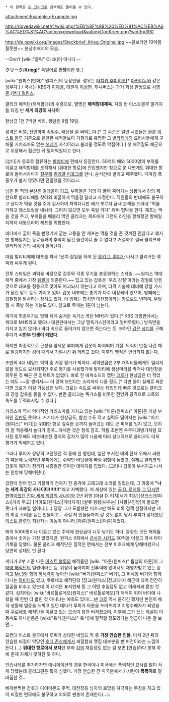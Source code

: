  * 이 항목은 [[돈 크리크]]로 검색해도 들어올 수 있다.

attachment:Example.gExample.jpg

http://rigvedawiki.net/r1/wiki.php/%EB%8F%88%20%ED%81%AC%EB%A6%AC%ED%81%AC?action=download&value=DonKrieg.png?width=390

http://de.opwiki.org/images/Steckbrief_Krieg_Original.jpg
~~겉보기엔 10억쯤 될듯한~~ 현상수배지의 모습.

--Don't [wiki:"클릭" Click]이 아니다.--

'''クリーク'''/'''Krieg'''[* 독일어로 '''전쟁'''이란 뜻.]

[wiki:"원피스(만화)" 원피스]의 등장인물. 성우는 [[타치키 후미히코]][* [[아카이누]]와 같은 성우다.] / 국내는 KBS가 [[이재용]], 대원이 [[이상헌]]. 투니버스는 과거 회상 한정으로 [[시영준]]./[[앤디 멀린스]].

클리크 해적단(해적함대)의 수령으로, 별명은 '''해적함대제독'''. 자칭 반 이스트블루 떨거지들 타칭 반 '''세계 최강의 사나이'''

현상금 1천 7백만 베리. 생일은 9월 19일.

성격은 비열, 잔인하며 속임수, 배신을 잘 써먹는다.[* 그 수준은 일반 시민들은 물론 [[이스트 블루]] 기준으로 웬만한 해적들보다 거칠기로 유명한 그 [[발라티에]]의 요리사들에게 구해줄 가치조차도 없는 [[쓰레기]] 자식이라고 불리울 정도로 악질이다.] 첫 해적질도 해군으로 위장해서 접근한 뒤 털어먹었다고 한다.

[상디]가 동료로 합류하는 [[발라티에]] 편에서 등장한다. 50척의 배와 5000명의 부하를 이끌고 해적함대를 조직해서 [위대한 항로]에 진입했지만 참으로 운 나쁘게도 위대한 항로에 들어서자마자 [[칠무해]] [[쥬라큘 미호크]]를 만나, 순식간에 발리고 패주했다. 때마침 폭풍우가 불지 않았다면 전멸했을 것이라고.

남은 한 척의 본선은 걸레꼴이 되고, 부하들은 거의 다 굶어 죽어가는 상황에서 깅의 제안으로 발라티에를 찾아와 비굴하게 먹을걸 달라고 사정한다. 직원들의 반대에도 불구하고 상디가 먹을 것을 주자 감사하며 쳐먹더니만 배가 부르자 금새 본색을 드러내 "먹을 거하고 레스토랑을 내놔라. 그러지 않으면 모두 죽일 거다" 라며 협박을 한다. 제프는 먹을 것을 주고, 부하들을 배불리 먹인 클리크는 제프에게 그랜드 라인을 항해했던 항해일지까지 내놓으라며 제프를 위협한다.

바다에서 굶어 죽을 뻔했기에 굶는 고통을 안 제프는 먹을 것을 준 것까진 괜찮다고 했지만 항해일지는 동료들과의 추억이 담긴 물건이니 줄 수 없다고 거절하고 결국 클리크와 발리티에 간의 싸움이 일어난다.

마침 발리티에에 대포를 쏴서 1년치 잡일을 하게 된 [[몽키 D. 루피]]가 나서고 클리크는 루피와 싸우게 된다.

전투 스타일은 괴력을 바탕으로 갑주와 각종 무기를 총동원하는 스타일. ~~원피스 역대 해적 중에서 가장 [[템빨]]에 의존한다.~~ 입고 있는 갑옷은 '우츠 강철'이라는 강철로 만든 것으로 대포를 정통으로 맞아도 파괴되지 않는다고 하며, 타격 기술에 대비해 강철 가시가 달린 망토 등도 가지고 있다. 갑옷 내부에는 총기가 다수 내장되어 있으며, 방패에는 강철창을 발사하는 장치도 있다. 이 방패는 합치면 대전창이라는 창으로도 변하며, 부딪힐 시 폭발 하는 기능도 있다. 참고로 무게는 1톤이 넘는다.

여기에 최종무기로 방패 뒤에 숨겨둔 독가스 폭탄 MH5가 있다.[* KBS 더빙판에서는 제대로 MH5라고 했으나 대원판에서는 그냥 맹독가스탄이라고 얼버무렸다.] 방독면을 가지고 있지 않거나 바다 속으로 들어가지 않으면 죽는다는 듯. 부하인 [[깅]]은 [[상디]]를 구해주다가 '''시한부 인생이 되었다'''.

하지만 최종적으로 근성을 앞세운 루피에게 갑옷이 파괴되며 기절. 의식이 반쯤 나간 채로 발광하지만 깅이 때려서 기절시킨 뒤 데리고 갔다. 이후의 행적은 언급되지 않는다.

초반의 4대 네임드 악역 중 가장 평가가 박하다. 괴력만큼은 2부 캐릭터들에게도 밀리지 않을 정도로 묘사되지만 주로 병기를 사용했기에 발리티에 생선머리를 막거나 대전창을 휘두른 것 빼곤 큰 임팩트가 없었다. 바로 전 에피소드의 캡틴 [[크로]]가 현상금은 더 적었는 데도 ~~잘 생겨서~~ 더 강해 보인다는 소리까지 나올 정도.[* 다만 둘이 실제로 싸운다면 크로가 이길 가능성은 낮다. 크로는 속도로 싸우는 타입인데 빠른 것으로는 클리크의 강철 갑옷을 뚫을 수 없다. 반면 클리크는 독가스를 비롯한 전방위 공격으로 크로의 속도를 무력화시킬 수 있다.] 

카리스마 역시 악마적인 카리스마를 가지고 있는 [wiki:"아론(원피스)" 아론]은 커녕 부하인 [[깅]]만도 못하다. 거기다가 현상금도, 함선 수도 적고 실력도 떨어지는 [wiki:"버기(원피스)" 버기]는 위대한 항로 깊숙한 곳까지 들어갔는 데도 큰 피해를 입지 않고, 오히려 잘 적응해서 놀다가 결국...자세한 것은 항목 참조. 작품 초반엔 우주파괴병기처럼 묘사된 칠무해도 비슷비슷한 경지의 강자가 많이 나옴에 따라 상대적으로 클리크도 더욱 평가가 박해지고 있다.

그러나 루피가 상당히 고전했던 적 중에 한 명인데, 일단 부서진 배의 잔재 위에서 싸웠기 때문에 능력자인 루피에게는 쥐약인 바닷물에 빠질 위험이 높았고, 실제로 클리크의 갑옷이 깨지기 전까지 시종일관 루피만 데미지를 입었다. (그러나 갑옷이 부서지고 나서는 한방에 당해버린다)

깅한테 얻어 맏고 기절하기 전까지 진 충격에 고래고래 소리를 질렀는데, 그 와중에 '''"나는 세계 최강의 사나이다!!!!!!!"'''라고 자뻑했다. 저 세상에 있는 [[골 D. 로저]]와 [[에드워드 뉴게이트|그 당시엔 현역이었던 진짜 세계 최강의 사나이]]와 2년 뒤엔 [마샬 D. 티치|세계 최강][샹크스(원피스)|자리 두고] [카이도(원피스)|피터지게] [샬롯 링링|싸우는] [사황|4인방]이 들으면 웃다가 자빠질 일이다.(...) 당장 그가 도발했던 미호크만 해도 비록 검객 한정이지만 세계 최강 소리를 듣는 인물이고... 사실 저 인물들까지 갈 것도 없이 당시 루피가 상대했던 [[이스트 블루]]의 최강자는 이놈이 아니라 [아론(원피스)|아론]이었다.

해적 5000명이나 이끌고 있는 주제에 현상금이 너무 낮기도 하다. 등장한 모든 해적들 중에서 숫자는 가장 많았지만, 원피스 0화에서 [[금사자 시키]]도 50척을 이끌고 와서 타이 기록을 당했다. 물론 클리크 해적단은 질적인 면에서는 전부 미호크에게 당해버렸으니 당연히 상대도 안 된다. 

게다가 2부 기준 다른 [[이스트 블루]]의 해적들인 [wiki: "아론(원피스)" 톱날의 아론]이 그 [[태양 해적단]]의 일원이라는 등, 위상이 높아지며 전투력에 있어서도 재평가받고 있는 중이고 [[Mr.3]]와 함께 [[허세력]]이 높아진 [wiki:"버기(원피스)" 버기], 그 허세왕 버기와 함께 다니는 [[알비다]]도 있고, 쿠로네코 해적단의 [쟝고(원피스)|쟝고]까지 해군이 되어 간간히 얼굴을 비추고 있는데 이 녀석은 표지연재 등 그 어떤 후일담도 없고 이래저래 묻힌 것 같다. 심지어는 [wiki:"바르톨로메오(원피스)" 바르톨로메오]가 해적이 되어 바다에 나왔을 때 한번 더 밟힌 것 아니냐는 예측도 있다(...)[http://maria.chuing.net/zboard/zboard.php?id=mone&page=2&sn1=2&m_id=&divpage=42&sn=off&ss=on&sc=on&select_arrange=headnum&desc=asc&no=232400 #] [[크로]] 역시 묻히긴 했지만 본인이 해적 생활에 염증을 느끼고 있던 데다가 루피가 아론을 쓰러뜨리고 지명수배자가 되었을 때 쿠로네코 해적단을 이끌고 있는 모습이 잠깐 비쳐졌으며, 이후에 그가 쓰는 [[작살]]이 이동속도 하나만큼은 [wiki:"육식(원피스)" 육식]에 필적할 정도였다는 언급이 나온 걸 보면...

요컨대 이스트 블루에서 루피가 상대한 네임드 적 중 '''가장 안습한 인물'''. 마치 2년 뒤의 안습한 찌질이 악당인 [[호디 존스]]에게서 찌질함과 맷집 대부분을 뺀 버전이라는 느낌이 든다.(...) '''위대한 항로에서 보자'''던 부하 [[깅]]의 재등장도 없는 걸 보면 [안습]하다 못해 아예 존재 자체가 잊혀진 듯 하다.

안습사례를 추가하자면 애니메이션의 경우 한국이나 미국에선 폭력적인 묘사를 많이 삭제 당했는데 클리크편은 특히 심했다. 가장 안습한 건 미국판에서 가시탄이 '''뽁뽁이'''로 탈바꿈한 것...

삐까뻔쩍한 갑옷과 다이아몬드 주먹, 대전창등 남자의 로망을 자극하는 무장을 하고 있어 찌질한 면모에도 불구하고 의외로 팬층이 존재한다(...).
